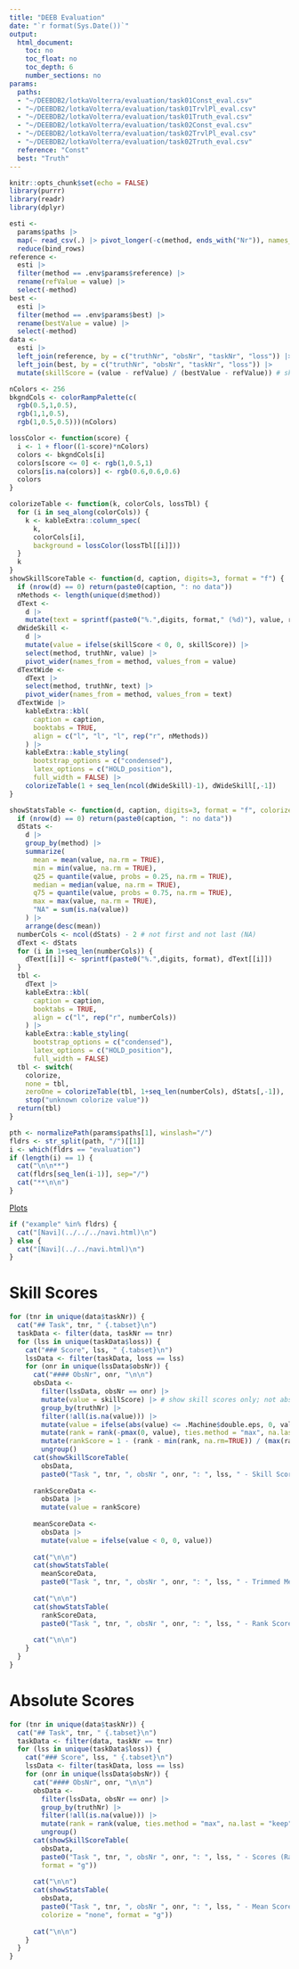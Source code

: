 ```yaml
---
title: "DEEB Evaluation"
date: "`r format(Sys.Date())`"
output: 
  html_document:
    toc: no
    toc_float: no
    toc_depth: 6
    number_sections: no
params:
  paths: 
  - "~/DEEBDB2/lotkaVolterra/evaluation/task01Const_eval.csv"
  - "~/DEEBDB2/lotkaVolterra/evaluation/task01TrvlPl_eval.csv"
  - "~/DEEBDB2/lotkaVolterra/evaluation/task01Truth_eval.csv"
  - "~/DEEBDB2/lotkaVolterra/evaluation/task02Const_eval.csv"
  - "~/DEEBDB2/lotkaVolterra/evaluation/task02TrvlPl_eval.csv"
  - "~/DEEBDB2/lotkaVolterra/evaluation/task02Truth_eval.csv"
  reference: "Const"
  best: "Truth"
---
```


```r
knitr::opts_chunk$set(echo = FALSE)
library(purrr)
library(readr)
library(dplyr)
```

```r
esti <-
  params$paths |> 
  map(~ read_csv(.) |> pivot_longer(-c(method, ends_with("Nr")), names_to="loss")) |> 
  reduce(bind_rows)
reference <- 
  esti |> 
  filter(method == .env$params$reference) |> 
  rename(refValue = value) |> 
  select(-method)
best <- 
  esti |> 
  filter(method == .env$params$best) |> 
  rename(bestValue = value) |> 
  select(-method)
data <- 
  esti |> 
  left_join(reference, by = c("truthNr", "obsNr", "taskNr", "loss")) |> 
  left_join(best, by = c("truthNr", "obsNr", "taskNr", "loss")) |> 
  mutate(skillScore = (value - refValue) / (bestValue - refValue)) # skill score
```

```r
nColors <- 256
bkgndCols <- colorRampPalette(c(
  rgb(0.5,1,0.5),
  rgb(1,1,0.5),
  rgb(1,0.5,0.5)))(nColors)

lossColor <- function(score) {
  i <- 1 + floor((1-score)*nColors)
  colors <- bkgndCols[i]
  colors[score <= 0] <- rgb(1,0.5,1)
  colors[is.na(colors)] <- rgb(0.6,0.6,0.6)
  colors
}

colorizeTable <- function(k, colorCols, lossTbl) {
  for (i in seq_along(colorCols)) {
    k <- kableExtra::column_spec(
      k, 
      colorCols[i],
      background = lossColor(lossTbl[[i]]))
  }
  k
}
showSkillScoreTable <- function(d, caption, digits=3, format = "f") {
  if (nrow(d) == 0) return(paste0(caption, ": no data"))
  nMethods <- length(unique(d$method))
  dText <- 
    d |> 
    mutate(text = sprintf(paste0("%.",digits, format," (%d)"), value, rank)) 
  dWideSkill <- 
    d |> 
    mutate(value = ifelse(skillScore < 0, 0, skillScore)) |> 
    select(method, truthNr, value) |>
    pivot_wider(names_from = method, values_from = value) 
  dTextWide <- 
    dText |> 
    select(method, truthNr, text) |>
    pivot_wider(names_from = method, values_from = text) 
  dTextWide |> 
    kableExtra::kbl(
      caption = caption,
      booktabs = TRUE,
      align = c("l", "l", "l", rep("r", nMethods))
    ) |> 
    kableExtra::kable_styling(
      bootstrap_options = c("condensed"),
      latex_options = c("HOLD_position"),
      full_width = FALSE) |> 
    colorizeTable(1 + seq_len(ncol(dWideSkill)-1), dWideSkill[,-1])
}

showStatsTable <- function(d, caption, digits=3, format = "f", colorize="zeroOne") {
  if (nrow(d) == 0) return(paste0(caption, ": no data"))
  dStats <- 
    d |> 
    group_by(method) |> 
    summarize(
      mean = mean(value, na.rm = TRUE),
      min = min(value, na.rm = TRUE),
      q25 = quantile(value, probs = 0.25, na.rm = TRUE),
      median = median(value, na.rm = TRUE),
      q75 = quantile(value, probs = 0.75, na.rm = TRUE),
      max = max(value, na.rm = TRUE),
      "NA" = sum(is.na(value))
    ) |> 
    arrange(desc(mean))
  numberCols <- ncol(dStats) - 2 # not first and not last (NA)
  dText <- dStats
  for (i in 1+seq_len(numberCols)) {
    dText[[i]] <- sprintf(paste0("%.",digits, format), dText[[i]])
  }
  tbl <- 
    dText |> 
    kableExtra::kbl(
      caption = caption,
      booktabs = TRUE,
      align = c("l", rep("r", numberCols))
    ) |> 
    kableExtra::kable_styling(
      bootstrap_options = c("condensed"),
      latex_options = c("HOLD_position"),
      full_width = FALSE) 
  tbl <- switch(
    colorize,
    none = tbl,
    zeroOne = colorizeTable(tbl, 1+seq_len(numberCols), dStats[,-1]),
    stop("unknown colorize value"))
  return(tbl)
}
```


```r
pth <- normalizePath(params$paths[1], winslash="/")
fldrs <- str_split(path, "/")[[1]]
i <- which(fldrs == "evaluation")
if (length(i) == 1) {
  cat("\n\n**")
  cat(fldrs[seq_len(i-1)], sep="/")
  cat("**\n\n")
}
```

[Plots](./showPlots.html)

```r
if ("example" %in% fldrs) {
  cat("[Navi](../../../navi.html)\n")
} else {
  cat("[Navi](../../navi.html)\n")
}
```

# Skill Scores {.tabset}

```r
for (tnr in unique(data$taskNr)) {
  cat("## Task", tnr, " {.tabset}\n")
  taskData <- filter(data, taskNr == tnr)
  for (lss in unique(taskData$loss)) {
    cat("### Score", lss, " {.tabset}\n")
    lssData <- filter(taskData, loss == lss)
    for (onr in unique(lssData$obsNr)) {
      cat("#### ObsNr", onr, "\n\n")
      obsData <- 
        filter(lssData, obsNr == onr) |> 
        mutate(value = skillScore) |> # show skill scores only; not absolute values
        group_by(truthNr) |> 
        filter(!all(is.na(value))) |> 
        mutate(value = ifelse(abs(value) <= .Machine$double.eps, 0, value)) |> # make sure that -0 is 0
        mutate(rank = rank(-pmax(0, value), ties.method = "max", na.last = "keep")) |> 
        mutate(rankScore = 1 - (rank - min(rank, na.rm=TRUE)) / (max(rank, na.rm=TRUE) - min(rank, na.rm=TRUE))) |> 
        ungroup()
      cat(showSkillScoreTable(
        obsData,
        paste0("Task ", tnr, ", obsNr ", onr, ": ", lss, " - Skill Scores (Rank)")))
      
      rankScoreData <- 
        obsData |> 
        mutate(value = rankScore)
      
      meanScoreData <- 
        obsData |> 
        mutate(value = ifelse(value < 0, 0, value))
      
      cat("\n\n")
      cat(showStatsTable(
        meanScoreData,
        paste0("Task ", tnr, ", obsNr ", onr, ": ", lss, " - Trimmed Mean Score")))
      
      cat("\n\n")
      cat(showStatsTable(
        rankScoreData,
        paste0("Task ", tnr, ", obsNr ", onr, ": ", lss, " - Rank Score")))
      
      cat("\n\n")
    }
  }
}
```


# Absolute Scores {.tabset}

```r
for (tnr in unique(data$taskNr)) {
  cat("## Task", tnr, " {.tabset}\n")
  taskData <- filter(data, taskNr == tnr)
  for (lss in unique(taskData$loss)) {
    cat("### Score", lss, " {.tabset}\n")
    lssData <- filter(taskData, loss == lss)
    for (onr in unique(lssData$obsNr)) {
      cat("#### ObsNr", onr, "\n\n")
      obsData <- 
        filter(lssData, obsNr == onr) |> 
        group_by(truthNr) |> 
        filter(!all(is.na(value))) |> 
        mutate(rank = rank(value, ties.method = "max", na.last = "keep")) |> 
        ungroup()
      cat(showSkillScoreTable(
        obsData,
        paste0("Task ", tnr, ", obsNr ", onr, ": ", lss, " - Scores (Rank)"), 
        format = "g"))
      
      cat("\n\n")
      cat(showStatsTable(
        obsData,
        paste0("Task ", tnr, ", obsNr ", onr, ": ", lss, " - Mean Score"),
        colorize = "none", format = "g"))
       
      cat("\n\n")
    }
  }
}
```



